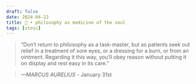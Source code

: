 ```yaml
---
draft: false 
date: 2024-04-22
title: 🗿 • philosophy as medicine of the soul
tags: [stoic]
---
```


>  “Don’t return to philosophy as a task-master, but as patients seek out relief in a treatment of sore eyes, or a dressing for a burn, or from an ointment. Regarding it this way, you’ll obey reason without putting it on display and rest easy in its care.”

> *—MARCUS AURELIUS* - January 31st